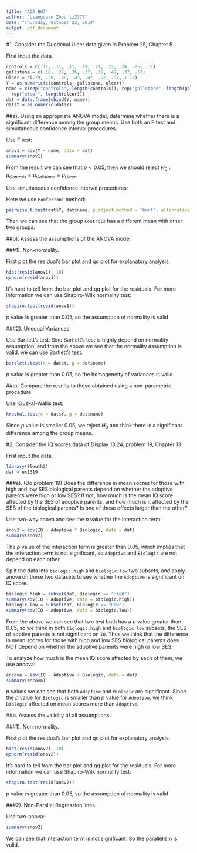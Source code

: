 ```yaml
---
title: "ADA HW7"
author: "Liangquan Zhou lz2377"
date: "Thursday, October 23, 2014"
output: pdf_document
---
```


#1. Consider the Duodenal Ulcer data given in Problem 25, Chapter 5.

First input the data.

```r
controls = c(.11, .11, .11, .19, .21, .22, .24, .25, .31)
gallstone = c(.18, .27, .36, .37, .39, .47, .37, .57)
ulcer = c(.29, .30, .40, .45, .47, .52, .57, 1.10)
Y = as.numeric(c(controls, gallstone, ulcer))
name = c(rep("controls", length(controls)), rep("gallstone", length(gallstone)), 
  rep("ulcer", length(ulcer)))
dat = data.frame(cbind(Y, name))
dat$Y = as.numeric(dat$Y)
```

##a). Using an appropriate ANOVA model, determine whether there is a significant difference among the group means. Use both an F test and simultaneous confidence interval procedures.

Use F test:

```r
anov1 = aov(Y ~ name, data = dat)
summary(anov1)
```

From the result we can see that $p < 0.05$, then we should reject $H_0: \mu_{Controls} = \mu_{Gallstone} = \mu_{Ulcer}$.

Use simultaneous confidence interval procedures:

Here we use `Bonferroni` method:
```r
pairwise.t.test(dat$Y, dat$name, p.adjust.method = "bonf", alternative = c("two.sided"))
```
Then we can see that the group `Controls` has a different mean with other two groups.

##b). Assess the assumptions of the ANOVA model.

###1). Non-normality.

First plot the residual's bar plot and qq plot for explanatory analysis:

```r
hist(resid(anov1), 10)
qqnorm(resid(anov1))
```

It's hard to tell from the bar plot and qq plot for the residuals. For more information we can use Shapiro-Wilk normality test:

```r
shapiro.test(resid(anov1))
```

$p$ value is greater than 0.05, so the assumption of normality is valid

###2). Unequal Variances.

Use Bartlett's test. Sine Bartlett's test is highly depend on normality assumption, and from the above we see that the normality assumption is valid, we can use Bartlett's test.

```r
bartlett.test(x = dat$Y, g = dat$name)
```

$p$ value is greater than 0.05, so the homogeneity of variances is valid

##c). Compare the results to those obtained using a non-parametric procedure.

Use Kruskal-Wallis test:

```r
kruskal.test(x = dat$Y, g = dat$name)
```

Since $p$ value is smaller 0.05, we reject $H_0$ and think there is a significant difference among the group means.

#2. Consider the IQ scores data of Display 13.24, problem 19, Chapter 13.

Frist input the data.

```r
library(Sleuth2)
dat = ex1319
```

###a). (Do problem 19) Does the difference in mean socres for those with high and low SES biological parents depend on whether the adoptive parents were high or low SES? If not, how much is the mean IQ score affected by the SES of adoptive parents, and how much is it affected by the SES of the biological parents? Is one of these effects larger than the other?

Use two-way anova and see the $p$ value for the interaction term:

```r
anov2 = aov(IQ ~ Adoptive * Biologic, data = dat)
summary(anov2)
```

The $p$ value of the interaction term is greater than 0.05, which implies that the interaction term is not significant, so `Adoptive` and `Biologic` are not depend on each other.

Split the data into `biologic.high` and `biologic.low` two subsets, and apply anova on these two datasets to see whether the `Adoptive` is significant on IQ score.
```r
biologic.high = subset(dat, Biologic == "High")
summary(aov(IQ ~ Adoptive, data = biologic.high))
biologic.low = subset(dat, Biologic == "Low")
summary(aov(IQ ~ Adoptive, data = biologic.low))
```

From the above we can see that two test both has a $p$ value greater than 0.05, so we think in both `biologic.high` and `biologic.low` subsets, the SES of adotive parents is not significant on `IQ`. Thus we think that the difference in mean scores for those with high and low SES biological parents does NOT depend on whether the adoptive paremts were high or low SES. 

To analyze how much is the mean IQ score affected by each of them, we use ancova:

```r
ancova = aov(IQ ~ Adoptive + Biologic, data = dat)
summary(ancova)
```
$p$ values we can see that both `Adoptive` and `Biologic` are significant. Since the $p$ value for `Biologic` is smaller than $p$ value for `Adoptive`, we think `Biologic` affected on mean scores more than `Adoptive`. 


##b. Assess the validity of all assumptions.

###1). Non-normality.

First plot the residual's bar plot and qq plot for explanatory analysis:
```r
hist(resid(anov2), 10)
qqnorm(resid(anov2))
```

It's hard to tell from the bar plot and qq plot for the residuals. For more information we can use Shapiro-Wilk normality test:

```r
shapiro.test(resid(anov2))
```

$p$ value is greater than 0.05, so the assumption of normality is valid

###2). Non-Parallel Regression lines.

Use two-anova:

```r
summary(anov2)
```

We can see that interaction term is not significant. So the parallelism is valid.

